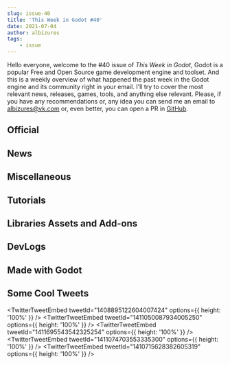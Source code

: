 ```yaml
---
slug: issue-40
title: 'This Week in Godot #40'
date: 2021-07-04
author: albizures
tags:
	- issue
---
```


Hello everyone, welcome to the #40 issue of _This Week in Godot_, Godot is a popular Free and Open Source game development engine and toolset. And this is a weekly overview of what happened the past week in the Godot engine and its community right in your email. I'll try to cover the most relevant news, releases, games, tools, and anything else relevant. Please, if you have any recommendations or, any idea you can send me an email to albizures@vk.com or, even better, you can open a PR in [GitHub](https://github.com/albizures/ThisWeekInGodot).

## Official

<Card
	author="Godot Engine"
	link="https://youtu.be/CrOI5HUAPCg"
	section="Official"
	label="GodotCon Online July 2021"
	description="Welcome to the July 2021 edition of GodotCon Online!"
	publisher="YouTube"
	icon="https://www.youtube.com/s/desktop/35e75ccf/img/favicon_144x144.png"
	cover="https://i.ytimg.com/vi/CrOI5HUAPCg/hqdefault.jpg"
	date="2021-07-03T00:00:00.000Z"
/>

<Card
	author="Godot Engine"
	link="https://godotengine.org/article/godot-web-progress-report-9"
	section="Official"
	label="Godot Web progress report #9: Godot Scripts <-> JavaScript Interface"
	description="No need to “eval”! A whole new interface to interact with JavaScript from Godot Scripts in Web exports, and a new API to prompt the user to download a file generated by Godot."
	publisher="Godot Engine"
	icon="https://godotengine.org/themes/godotengine/assets/favicon.png"
	cover="https://godotengine.org/storage/app/uploads/public/60c/dfe/795/60cdfe7956fca023522866.png"
	date="2021-06-30T09:00:00.000Z"
/>

<Card
	author="Godot Engine"
	link="https://godotengine.org/article/godot-xr-progress-update-june-2021"
	section="Official"
	label="Godot XR progress update June 2021"
	description="June 2021 update of the recent work done in relation to XR support in Godot."
	publisher="Godot Engine"
	icon="https://godotengine.org/themes/godotengine/assets/favicon.png"
	cover="https://godotengine.org/storage/app/uploads/public/60e/169/1fa/60e1691fab28c135981956.jpg"
	date="2021-07-04T09:00:00.000Z"
/>

<Card
	author="Godot Engine"
	link="https://youtu.be/g35xbKWF3ZQ"
	section="Official"
	label="Godot Live Q&A with engine developers – July 2021"
	description="July 2021’s live Q&A with core developers of Godot Engine!Tune in to a chat with core developers answering questions from Patreon supporters and from the liv..."
	publisher="YouTube"
	icon="https://www.youtube.com/s/desktop/35e75ccf/img/favicon_144x144.png"
	cover="https://i.ytimg.com/vi/g35xbKWF3ZQ/maxresdefault_live.jpg"
	date="2021-07-02T00:00:00.000Z"
/>

## News

<Card
	author="Gamefromscratch"
	link="https://youtu.be/urIwgvBec_o"
	section="News"
	label="GDScript 2.0 in Godot 4 -- What’s New?"
	description="Today we are checking out the new language features in GDScript 2.0, coming in the upcoming Godot 4 release... the one we are all waiting for."
	publisher="YouTube"
	icon="https://www.youtube.com/s/desktop/35e75ccf/img/favicon_144x144.png"
	cover="https://i.ytimg.com/vi/urIwgvBec_o/maxresdefault.jpg"
	date="2021-06-29T00:00:00.000Z"
/>

## Miscellaneous

<Card
	author="Chaff Dev"
	link="https://youtu.be/6AKPTrfJQFM"
	section="Miscellaneous"
	label="Lessons From My First Game Jam"
	description="This was my first time participating in my first Game Jam and I wanted to go over my experience and some of the lessons I learned from it."
	publisher="YouTube"
	icon="https://www.youtube.com/s/desktop/35e75ccf/img/favicon_144x144.png"
	cover="https://i.ytimg.com/vi/6AKPTrfJQFM/maxresdefault.jpg"
	date="2021-07-02T00:00:00.000Z"
/>

<Card
	author="MrEliptik"
	link="https://youtu.be/1VObniEyA3Q"
	section="Miscellaneous"
	label="3 services for online leaderboards in Godot"
	description="In this video I’m presenting you three services to create online leaderboards in Godot!"
	publisher="YouTube"
	icon="https://www.youtube.com/s/desktop/35e75ccf/img/favicon_144x144.png"
	cover="https://i.ytimg.com/vi/1VObniEyA3Q/maxresdefault.jpg"
	date="2021-07-01T00:00:00.000Z"
/>

<Card
	author="Red Alpha"
	link="https://youtu.be/G15QImzvj0U"
	section="Miscellaneous"
	label="Making a sliding card UI Godot"
	description="Just a simple UI which slide a card based on the pressed button direction."
	publisher="YouTube"
	icon="https://www.youtube.com/s/desktop/35e75ccf/img/favicon_144x144.png"
	cover="https://i.ytimg.com/vi/G15QImzvj0U/maxresdefault.jpg"
	date="2021-06-30T00:00:00.000Z"
/>

<Card
	author="CodingKaiju"
	link="https://youtu.be/u9QxJZTYky8"
	section="Miscellaneous"
	label="Wind Forces on SoftBodies & Jiggle Physics in Godot"
	description=""
	publisher="YouTube"
	icon="https://www.youtube.com/s/desktop/35e75ccf/img/favicon_144x144.png"
	cover="https://i.ytimg.com/vi/u9QxJZTYky8/maxresdefault.jpg"
	date="2021-06-30T00:00:00.000Z"
/>

## Tutorials

<Card
	author="Jon Topielski"
	link="https://youtu.be/_Z5eg9UvLRw"
	section="Tutorials"
	label="Stacked Sprites in Godot"
	description="Learn how to create stacked sprites in Godot to create a “fake 3d” look.To create sliced sprites, you can use Goxel or MagicaVoxel to create a voxel and then..."
	publisher="YouTube"
	icon="https://www.youtube.com/s/desktop/35e75ccf/img/favicon_144x144.png"
	cover="https://i.ytimg.com/vi/_Z5eg9UvLRw/maxresdefault.jpg"
	date="2021-07-02T00:00:00.000Z"
/>

<Card
	author="Juliano Petini"
	link="https://youtu.be/k7pJ6R9B0EU"
	section="Tutorials"
	label="Primeiros Passos na Godot #2 - Inserindo Sprite sheet 4 direções no player"
	description=""
	publisher="YouTube"
	icon="https://www.youtube.com/s/desktop/35e75ccf/img/favicon_144x144.png"
	cover="https://i.ytimg.com/vi/k7pJ6R9B0EU/hqdefault.jpg"
	date="2021-07-02T00:00:00.000Z"
/>

<Card
	author="John Ivess"
	link="https://youtu.be/18huW14dAYo"
	section="Tutorials"
	label="Soundtrack Player IN 5 MINUTES | Godot Tutorials"
	description="Having soundtracks in your game is crucial. Making a convenient system to play them is not less important."
	publisher="YouTube"
	icon="https://www.youtube.com/s/desktop/35e75ccf/img/favicon_144x144.png"
	cover="https://i.ytimg.com/vi/18huW14dAYo/hqdefault.jpg"
	date="2021-07-02T00:00:00.000Z"
/>

<Card
	author="Mean Gene Hacks"
	link="https://youtu.be/LeElQwgcqsA"
	section="Tutorials"
	label="Third Person Controller in C# | Godot 3.3+"
	description="Learn how to make a Third Person controller with C# in Godot. This controller supports smooth movements, jumping, camera collisions and shooting. It has edit..."
	publisher="YouTube"
	icon="https://www.youtube.com/s/desktop/35e75ccf/img/favicon_144x144.png"
	cover="https://i.ytimg.com/vi/LeElQwgcqsA/maxresdefault.jpg"
	date="2021-07-01T00:00:00.000Z"
/>

<Card
	author="Blender Lets Play!"
	link="https://youtu.be/-N5ETg6cBu0"
	section="Tutorials"
	label="Godot 3.3 Android Development Setup"
	description="Set up Godot 3.3 for making games on android.We cover configuring one-click deploy; installing Android Development studio; and Android Exports.Video Links:ht..."
	publisher="YouTube"
	icon="https://www.youtube.com/s/desktop/35e75ccf/img/favicon_144x144.png"
	cover="https://i.ytimg.com/vi/-N5ETg6cBu0/hqdefault.jpg"
	date="2021-06-27T00:00:00.000Z"
/>

<Card
	author="Davies dev"
	link="https://youtu.be/-ECyrDIgvTQ"
	section="Tutorials"
	label="How to make a top-down shooter in godot"
	description=""
	publisher="YouTube"
	icon="https://www.youtube.com/s/desktop/35e75ccf/img/favicon_144x144.png"
	cover="https://i.ytimg.com/vi/-ECyrDIgvTQ/maxresdefault.jpg"
	date="2021-06-29T00:00:00.000Z"
/>

<Card
	author="ByteSeb"
	link="https://youtu.be/E1ESf1EWqsk"
	section="Tutorials"
	label="Character Customization Tutorial for Godot #3: Random NPC Generation"
	description="Today, I will teach you how to achieve a basic random NPC generation based on the customization system that we have made through the series.“A platformer in ..."
	publisher="YouTube"
	icon="https://www.youtube.com/s/desktop/35e75ccf/img/favicon_144.png"
	cover="https://i.ytimg.com/vi/E1ESf1EWqsk/maxresdefault.jpg"
	date="2021-06-29T00:00:00.000Z"
/>

<Card
	author="David Snopek"
	link="https://www.snopekgames.com/tutorial/2021/how-use-webrtc-godot-nakama-signalling-server"
	section="Tutorials"
	label="How to use WebRTC in Godot... with Nakama as the signalling server!"
	description="WebRTC is a great peer-to-peer networking protocol for games"
	publisher="Snopek Games"
	icon="https://godotengine.org/themes/godotengine/assets/favicon.png"
	cover="https://www.snopekgames.com/sites/default/files/styles/panopoly_images_quarter_3x/public/2021-06/webrtc_nakama_logo_card.png?itok=foLLYisa"
	date="2021-06-29T00:00:00.000Z"
/>

<Card
	author="Ville Mäntylä"
	link="https://youtu.be/arVAHRIZioY"
	section="Tutorials"
	label="Analog Stick Movement for Controllers - Godot Tutorial"
	description="Left analog stick movement for controllers. How to get a nice round feeling instead of a square deadzone."
	publisher="YouTube"
	icon="https://www.youtube.com/s/desktop/35e75ccf/img/favicon_144x144.png"
	cover="https://i.ytimg.com/vi/arVAHRIZioY/maxresdefault.jpg"
	date="2021-06-27T00:00:00.000Z"
/>

<Card
	author="RobThePole"
	link="https://youtu.be/3bGuOd96PuE"
	section="Tutorials"
	label="Godot Platformer Tutorial Episode 10"
	description="Video series in which I will cover the basics of creating a platformer game.In this video are going to setup the coin to use the basePick node we created and..."
	publisher="YouTube"
	icon="https://www.youtube.com/s/desktop/35e75ccf/img/favicon_144x144.png"
	cover="https://i.ytimg.com/vi/3bGuOd96PuE/maxresdefault.jpg"
	date="2021-06-27T00:00:00.000Z"
/>

<Card
	author="Gawe Game"
	link="https://youtu.be/_tRDyDP2XuE"
	section="Tutorials"
	label="GUI penghitung koin yang diambil - Bagian #14: Gawe Game Platformer 2D"
	description="Video ke-14 dari seri tutorial pembuatan game platformer 2D dengan Godot."
	publisher="YouTube"
	icon="https://www.youtube.com/s/desktop/35e75ccf/img/favicon_144x144.png"
	cover="https://i.ytimg.com/vi/_tRDyDP2XuE/hqdefault.jpg"
	date="2021-06-26T00:00:00.000Z"
/>

<Card
	author="PlayWithFurcifer"
	link="https://youtu.be/13V_5xpZgt4"
	section="Tutorials"
	label="EASY Black Hole (also contains a shockwave) | Godot Engine Tutorial"
	description="Learn how to create and customize a black hole shader in Godot. It just looks so cool!"
	publisher="YouTube"
	icon="https://www.youtube.com/s/desktop/35e75ccf/img/favicon_144x144.png"
	cover="https://i.ytimg.com/vi/13V_5xpZgt4/hqdefault.jpg"
	date="2021-06-27T00:00:00.000Z"
/>

## Libraries Assets and Add-ons

<Card
	author="pend00"
	link="https://godotshaders.com/shader/energy-beams/"
	section="Libraries Assets and Add-ons"
	label="Energy Beams"
	description="A versatile shader to make energy beams or lasers."
	publisher="Godot Shaders"
	icon="https://godotshaders.com/wp-content/uploads/2021/01/favicon.png"
	cover="http://godotshaders.com/wp-content/uploads/2021/01/energybeams.jpg"
	date="2021-07-02T23:07:03.000Z"
/>

<Card
	author="Perfoon"
	link="https://godotengine.org/asset-library/asset/976"
	section="Libraries Assets and Add-ons"
	label="Multirun"
	description="Multirun allows starting multiple game instances at once."
	publisher="Godot Asset Library"
	icon="https://godotengine.org/themes/godotengine/assets/favicon.png"
	cover="https://github.com/perfoon/Multirun/raw/main/screenshots/MultirunIcon.png"
	date="2021-07-04"
/>

<Card
	author="arlez80"
	link="https://godotshaders.com/shader/smoke-shader/"
	section="Libraries Assets and Add-ons"
	label="Smoke Shader"
	description="A (Billboard) Smoke Shader."
	publisher="Godot Shaders"
	icon="https://godotshaders.com/wp-content/uploads/2021/01/favicon.png"
	cover="https://godotshaders.com/wp-content/uploads/2021/01/kemuri.png"
	date="2021-07-01T11:33:17.000Z"
/>

<Card
	author="hgouveia"
	link="https://godotshaders.com/shader/toon-water-shader/"
	section="Libraries Assets and Add-ons"
	label="Toon Water Shader"
	description="This is a port from the original unity shader"
	publisher="Godot Shaders"
	icon="https://godotshaders.com/wp-content/uploads/2021/01/favicon.png"
	cover="http://godotshaders.com/wp-content/uploads/2021/01/preview-1.jpg"
	date="2021-06-30T16:32:58.000Z"
/>

<Card
	author="Hei"
	link="https://godotshaders.com/shader/texture-population-using-texture/"
	section="Libraries Assets and Add-ons"
	label="Texture population using Texture"
	description="Have you ever wanted to play Bad Apple using only godot icons? Well look no more."
	publisher="Godot Shaders"
	icon="https://godotshaders.com/wp-content/uploads/2021/01/favicon.png"
	cover="http://godotshaders.com/wp-content/uploads/2021/01/TouhouImage.png"
	date="2021-06-27T22:04:23.000Z"
/>

<Card
	author="Mux213"
	link="https://godotengine.org/asset-library/asset/986"
	section="Libraries Assets and Add-ons"
	label="OpenXR Plugin"
	description="This plugin adds OpenXR support to Godot."
	publisher="Godot Asset Library"
	icon="https://godotengine.org/themes/godotengine/assets/favicon.png"
	cover="https://github.com/GodotVR/godot_openxr/raw/master/demo/addons/godot-openxr/icon.png"
	date="2021-06-29"
/>

<Card
	author="veloc1"
	link="https://godotshaders.com/shader/sprite-perspective-correection/"
	section="Libraries Assets and Add-ons"
	label="Sprite Perspective Correection"
	description="Add some depth with fake z-coordinate to 2d game."
	publisher="Godot Shaders"
	icon="https://godotshaders.com/wp-content/uploads/2021/01/favicon.png"
	cover="https://godotshaders.com/wp-content/uploads/2021/01/Sprite-0001.png"
	date="2021-06-29T20:25:07.000Z"
/>

<Card
	author="mavcito"
	link="https://godotengine.org/asset-library/asset/473"
	section="Libraries Assets and Add-ons"
	label="Godot Touch Input Manager"
	description="Godot Touch Input Manager (GDTIM) is a script to handle touch input."
	publisher="Godot Asset Library"
	icon="https://godotengine.org/themes/godotengine/assets/favicon.png"
	cover="https://i.imgur.com/U0zmqj3.png"
	date="2021-07-04"
/>

## DevLogs

<Card
	author="xen"
	link="https://youtu.be/jX8E-Grx39g"
	section="DevLogs"
	label="Making a level editor for my game - Chemistry puzzle game devlog #1"
	description="doing a big ole puzzle game in godot yessir miller"
	publisher="YouTube"
	icon="https://www.youtube.com/s/desktop/35e75ccf/img/favicon_144x144.png"
	cover="https://i.ytimg.com/vi/jX8E-Grx39g/hqdefault.jpg"
	date="2021-07-03T00:00:00.000Z"
/>

<Card
	author="Jimmy"
	link="https://youtu.be/AEff6XTvo8M"
	section="DevLogs"
	label="Making a Boss Rush Game where the Player has multiple Phases - Devlog"
	description="Yea epic boss fight time"
	publisher="YouTube"
	icon="https://www.youtube.com/s/desktop/35e75ccf/img/favicon_144x144.png"
	cover="https://i.ytimg.com/vi/AEff6XTvo8M/maxresdefault.jpg"
	date="2021-07-01T00:00:00.000Z"
/>

<Card
	author="Kasper Frandsen"
	link="https://youtu.be/7Rq0LehSFiE"
	section="DevLogs"
	label="How Good Can I Make Godot Look - Desert"
	description="I hope this will be the first in a series of 3D test scenes to test mine and Godot's graphical capabilities."
	publisher="YouTube"
	icon="https://www.youtube.com/s/desktop/35e75ccf/img/favicon_144x144.png"
	cover="https://i.ytimg.com/vi/7Rq0LehSFiE/maxresdefault.jpg"
	date="2021-07-01T00:00:00.000Z"
/>

<Card
	author="yourgeekeric"
	link="https://youtu.be/Fjl9MuBHXnE"
	section="DevLogs"
	label="Adding New Slimes! for my Tower Defense Game | Stop The Slimes Devlog"
	description="This week I released a demo for my tower defense game Stop The Slimes on Itch.io!"
	publisher="YouTube"
	icon="https://www.youtube.com/s/desktop/35e75ccf/img/favicon_144x144.png"
	cover="https://i.ytimg.com/vi/Fjl9MuBHXnE/maxresdefault.jpg"
	date="2021-07-01T00:00:00.000Z"
/>

<Card
	author="Ivy Sly"
	link="https://youtu.be/6SvQ-T9-BXM"
	section="DevLogs"
	label="Rocket Sword Game devlog #1 (Godot Engine)"
	description=""
	publisher="YouTube"
	icon="https://www.youtube.com/s/desktop/35e75ccf/img/favicon_144x144.png"
	cover="https://i.ytimg.com/vi/6SvQ-T9-BXM/hqdefault.jpg"
	date="2021-06-29T00:00:00.000Z"
/>

<Card
	author="Saiponath Games"
	link="https://youtu.be/jq8wBwi0F7I"
	section="DevLogs"
	label="OpenSkyCity Devlog #32"
	description="Hello, Sairam here from Saiponath Games. OpenSkyCity is a city building game, assuming that you’ve seen the name of the game."
	publisher="YouTube"
	icon="https://www.youtube.com/s/desktop/35e75ccf/img/favicon_144x144.png"
	cover="https://i.ytimg.com/vi/jq8wBwi0F7I/hqdefault.jpg"
	date="2021-06-27T00:00:00.000Z"
/>

<Card
	author="OraNN"
	link="https://youtu.be/08ZoBX3p2t4"
	section="DevLogs"
	label="Astreterre - Devlog 02 - English Version - Combat system"
	description="Devlog 02 - English Version - Combat systemToday, I present the beginning of the turn-based system of combat..."
	publisher="YouTube"
	icon="https://www.youtube.com/s/desktop/35e75ccf/img/favicon_144x144.png"
	cover="https://i.ytimg.com/vi/08ZoBX3p2t4/maxresdefault.jpg"
	date="2021-07-03T00:00:00.000Z"
/>

<Card
	author="This Is Vini"
	link="https://youtu.be/sCZFttl8TZk"
	section="DevLogs"
	label="Replacing image colors (i.e hair, skin, clothes) in Godot - Far Star Game Devlog #12"
	description="In this video I show 3 different methods to change colors from parts of images in Godot."
	publisher="YouTube"
	icon="https://www.youtube.com/s/desktop/35e75ccf/img/favicon_144x144.png"
	cover="https://i.ytimg.com/vi/sCZFttl8TZk/maxresdefault.jpg"
	date="2021-07-01T00:00:00.000Z"
/>

<Card
	author="Tissue Inu"
	link="https://youtu.be/txLLHucH6NE"
	section="DevLogs"
	label="Making a Godot Game While Working Full-time | Quetzal Devlog #1"
	description="After learning from my own past mistakes, I’m restarting a game I began in 2019 using GameMaker Studio 2. This time around, I’ve switched to Godot as I feel ..."
	publisher="YouTube"
	icon="https://www.youtube.com/s/desktop/35e75ccf/img/favicon_144x144.png"
	cover="https://i.ytimg.com/vi/txLLHucH6NE/maxresdefault.jpg"
	date="2021-07-03T00:00:00.000Z"
/>

## Made with Godot

<Card
	author="Wild Pluto"
	link="https://youtu.be/srFhg5t-HO8"
	section="Made with Godot"
	label="Food Frenzy – Gameplay Trailer (Work in Progress)"
	description=""
	publisher="YouTube"
	icon="https://www.youtube.com/s/desktop/35e75ccf/img/favicon_144x144.png"
	cover="https://i.ytimg.com/vi/srFhg5t-HO8/maxresdefault.jpg"
	date="2021-07-04T00:00:00.000Z"
/>

<Card
	author="MF Project"
	link="https://mfproject.itch.io/tdsotm"
	section="Made with Godot"
	label="The Dark Side of the Moon"
	description="Play in your browser"
	publisher="itch.io"
	icon="https://img.itch.zone/aW1nLzYzNzkyOTIucG5n/32x32%23/o9EFf5.png"
	cover="https://img.itch.zone/aW1nLzYzNzkyOTIucG5n/original/NXn1ij.png"
	date="2021-06-29T15:47:14.545Z"
/>

<Card
	author="u/Dreadlocks_Dude"
	link="https://www.reddit.com/r/godot/comments/odj4bx/tried_to_create_a_cave_generator_got_a/"
	section="Made with Godot"
	label="Tried to create a cave generator, got a screensaver. Still a win."
	description=""
	publisher="reddit"
	icon="https://www.redditstatic.com/desktop2x/img/favicon/android-icon-192x192.png"
	cover="https://external-preview.redd.it/72LrRh6XxoqDI6AeyJxWBne7rk4xHQRl5pvUBVz6edU.png?format=pjpg&auto=webp&s=c79976f2be7e49ce3958db908a18536e1cffeb96"
	date="2021-07-04T00:00:00.000Z"
/>

<Card
	author="u/DoubleDollopped"
	link="https://www.reddit.com/r/godot/comments/odhjqn/playing_with_noise_in_godot_can_be_so_mesmerising/"
	section="Made with Godot"
	label="Playing with noise in Godot can be so mesmerising! (inspired by The Coding Train)"
	description=""
	publisher="reddit"
	icon="https://www.redditstatic.com/desktop2x/img/favicon/android-icon-192x192.png"
	cover="https://external-preview.redd.it/XE4Fqca4o4VM2QG3e1YeECtKk3YcFU3lRudRdz1LhgI.png?format=pjpg&auto=webp&s=38f46b299be3608be8abc27a85dc2da07e5adb14"
	date="2021-07-04T00:00:00.000Z"
/>

<Card
	author="A Bit Awake"
	link="https://youtu.be/N1FWbLZFhVE"
	section="Made with Godot"
	label="Helms of Fury - Godot Showreel Submission 2021"
	description="Helms of Fury is an action roguelike using procedural generation, with a focus on collecting items that become your abilities, a deep progression system with..."
	publisher="YouTube"
	icon="https://www.youtube.com/s/desktop/35e75ccf/img/favicon_144x144.png"
	cover="https://i.ytimg.com/vi/N1FWbLZFhVE/maxresdefault.jpg"
	date="2021-06-30T00:00:00.000Z"
/>

<Card
	author="Creamsicle"
	link="https://youtu.be/hPXzy7ETmLQ&t=1s"
	section="Made with Godot"
	label="The Four Color Theorem - Release Trailer"
	description=""
	publisher="YouTube"
	icon="https://www.youtube.com/s/desktop/35e75ccf/img/favicon_144x144.png"
	cover="https://i.ytimg.com/vi/hPXzy7ETmLQ/maxresdefault.jpg"
	date="2021-06-29T00:00:00.000Z"
/>

<Card
	author="Wolfe"
	link="https://lupine-vidya.itch.io/gdsim"
	section="Made with Godot"
	label="GDSim"
	description="Driving simulator prototype made with Godot"
	publisher="itch.io"
	icon="https://img.itch.zone/aW1nLzYzODc4MDQucG5n/32x32%23/xO9D%2FF.png"
	cover="https://img.itch.zone/aW1nLzU1ODAyMTguanBn/original/a%2FHPSy.jpg"
	date="2021-07-03T21:36:37.812Z"
/>

<Card
	author="Gamedevboi"
	link="https://youtu.be/5WcpME8_2o4"
	section="Made with Godot"
	label="Versteckt Gameplay Trailer"
	description=""
	publisher="YouTube"
	icon="https://www.youtube.com/s/desktop/35e75ccf/img/favicon_144x144.png"
	cover="https://i.ytimg.com/vi/5WcpME8_2o4/maxresdefault.jpg"
	date="2021-06-30T00:00:00.000Z"
/>

<Card
	author="Rise"
	link="https://store.steampowered.com/app/1646710/Demon_Cycle/"
	section="Made with Godot"
	label="Demon Cycle on Steam"
	description="Demon Cycle is a casual strategy game, where luck favors the prepared. You have limited turns to make enough coins to pass the floor."
	publisher="Steam"
	icon="https://store.steampowered.com/favicon.ico"
	cover="https://cdn.cloudflare.steamstatic.com/steam/apps/1646710/capsule_616x353.jpg?t=1624975018"
	date="2021-06-29T09:00:00.000Z"
/>

<Card
	author="Pawn Games"
	link="https://youtu.be/Y5fGko-2Xhw"
	section="Made with Godot"
	label="Godot Experiments #7.5 - Modular vehicle building"
	description="Godot modular physics object builder"
	publisher="YouTube"
	icon="https://www.youtube.com/s/desktop/35e75ccf/img/favicon_144x144.png"
	cover="https://i.ytimg.com/vi/Y5fGko-2Xhw/hqdefault.jpg"
	date="2021-06-27T00:00:00.000Z"
/>

<Card
	author="GGBot"
	link="https://play.google.com/store/apps/details?id=com.ggbot.ahandsomestory.demo"
	section="Made with Godot"
	label="A Handsome Story Demo"
	description="Hand-drawn platformer with pen and paper"
	publisher="Apps on Google Play"
	icon="https://www.gstatic.com/android/market_images/web/favicon_v2.ico"
	cover="https://play-lh.googleusercontent.com/IA16YDj6jjmCd3noD9v93MBsgfrQompC5Gc6cwistZ-XER0Q9YOlqYGME9kJ78AfLB6k"
	date="2021-06-29T00:00:00.000Z"
/>

<Card
	author="Sotenbox Studios"
	link="https://youtu.be/MU1m4FAwl-E"
	section="Made with Godot"
	label="Manic Driller - Launch trailer"
	description="Manic Driller is an arcade puzzle game for mobile."
	publisher="YouTube"
	icon="https://www.youtube.com/s/desktop/35e75ccf/img/favicon_144x144.png"
	cover="https://i.ytimg.com/vi/MU1m4FAwl-E/maxresdefault.jpg"
	date="2021-06-26T00:00:00.000Z"
/>

<Card
	author="Vortrux"
	link="https://gotm.io/vortrux/warriors-gamble"
	section="Made with Godot"
	label="Warrior's Gamble"
	description="The Warrior's Gamble is a game about a man fighting to give their child a rich life by battling in the arena, which is the most..."
	publisher="gotm.io"
	icon="https://gotm.io/icons/icon-512x512.png?v=3bcf1e44fdc2e6003d542d862e4856a7"
	cover="https://gotm.io/static/icon2-512-2f6a9604360bfa784629182c10914e98.png"
/>

## Some Cool Tweets

<TwitterTweetEmbed
	tweetId="1408895122604007424"
	options={{ height: '100%' }}
/>
<TwitterTweetEmbed
	tweetId="1411050087934005250"
	options={{ height: '100%' }}
/>
<TwitterTweetEmbed
	tweetId="1411695543542325254"
	options={{ height: '100%' }}
/>
<TwitterTweetEmbed
	tweetId="1411074703553335300"
	options={{ height: '100%' }}
/>
<TwitterTweetEmbed
	tweetId="1410715628382605319"
	options={{ height: '100%' }}
/>
